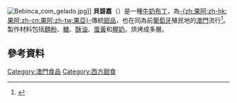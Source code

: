 {{Redirect2|貝碧嘉|澳門提供的一個热带风暴的命名|颱風貝碧嘉}}
[[File:Bebinca_com_gelado.jpg|thumb]]]]
'''貝碧嘉'''（{{lang-pt|Bebinca}}）是一種[[牛奶|牛奶]][[布丁|布丁]]，為[[果阿|-{zh:果阿;zh-hk:果阿;zh-cn:果阿;zh-tw:果亞}-]]傳統[[甜品|甜品]]，也在同為前[[葡萄牙|葡萄牙]]殖民地的[[澳門|澳門]]流行<ref>{{cite web|url=http://www.weather.gov.hk/informtc/sound/tc_pronunciation2011_uc.htm#Macau|title=熱帶氣旋名稱的意義|author=香港天文台|accessdate=2013-06-20|archive-url=https://web.archive.org/web/20180926223310/http://www.weather.gov.hk/informtc/sound/tc_pronunciation2011_uc.htm#Macau|archive-date=2018-09-26|dead-url=yes}}</ref>。製作材料包括[[麵粉|麵粉]]、[[糖|糖]]、[[酥油|酥油]]、[[蛋黃|蛋黃]]和[[椰奶|椰奶]]，烘烤成多層。

== 參考資料 ==
{{reflist}}

{{food-stub}}

[[Category:澳門食品|Category:澳門食品]]
[[Category:西方甜食|Category:西方甜食]]